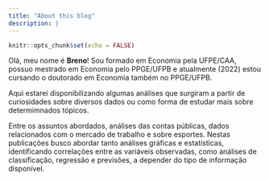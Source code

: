 ```yaml
---
title: "About this blog"
description: |
---
```


```r
knitr::opts_chunk$set(echo = FALSE)
```

  Olá, meu nome é **Breno**! Sou formado em Economia pela UFPE/CAA, possuo mestrado em Economia pelo PPGE/UFPB e atualmente (2022) estou cursando o doutorado em Economia também no PPGE/UFPB.


  Aqui estarei disponibilizando algumas análises que surgiram a partir de curiosidades sobre diversos dados ou como forma de estudar mais sobre determimnados tópicos.

    
  Entre os assuntos abordados, análises das contas públicas, dados relacionados com o mercado de trabalho e sobre esportes. Nestas publicações busco abordar tanto análises gráficas e estatísticas, identificando correlações entre as variáveis observadas, como análises de classificação, regressão e previsões, a depender do tipo de informação disponível.
